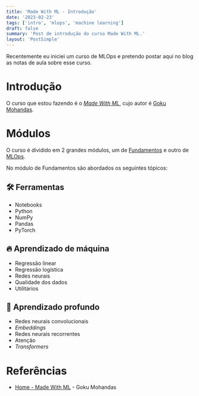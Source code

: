 ```yaml
---
title: 'Made With ML - Introdução'
date: '2023-02-23'
tags: ['intro', 'mlops', 'machine learning']
draft: false
summary: 'Post de introdução do curso Made With ML.'
layout: 'PostSimple'
---
```


Recentemente eu iniciei um curso de MLOps e pretendo postar aqui no blog as notas de aula sobre esse curso.

# Introdução

O curso que estou fazendo é o [*Made With ML*](https://madewithml.com/), cujo autor é [Goku Mohandas](https://github.com/GokuMohandas).

# Módulos

O curso é dividido em 2 grandes módulos, um de [Fundamentos](https://madewithml.com/#foundations) e outro de [MLOps](https://madewithml.com/#mlops).

No módulo de Fundamentos são abordados os seguintes tópicos:

## 🛠 Ferramentas
- Notebooks
- Python
- NumPy
- Pandas
- PyTorch

## 🔥 Aprendizado de máquina
- Regressão linear
- Regressão logística
- Redes neurais
- Qualidade dos dados
- Utilitários

## 🤖 Aprendizado profundo
- Redes neurais convolucionais
- *Embeddings*
- Redes neurais recorrentes
- Atenção
- *Transformers*

# Referências
- [Home - Made With ML](https://madewithml.com/) - Goku Mohandas